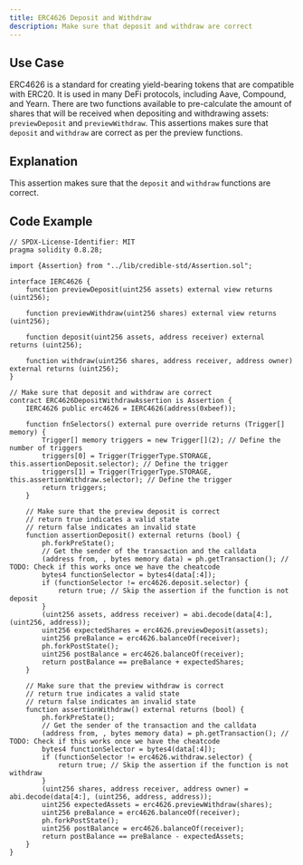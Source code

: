 ```yaml
---
title: ERC4626 Deposit and Withdraw
description: Make sure that deposit and withdraw are correct
---
```


## Use Case
ERC4626 is a standard for creating yield-bearing tokens that are compatible with ERC20. It is used in many DeFi protocols, including Aave, Compound, and Yearn.
There are two functions available to pre-calculate the amount of shares that will be received when depositing and withdrawing assets: `previewDeposit` and `previewWithdraw`.
This assertions makes sure that `deposit` and `withdraw` are correct as per the preview functions.

## Explanation
This assertion makes sure that the `deposit` and `withdraw` functions are correct.

## Code Example
```solidity
// SPDX-License-Identifier: MIT
pragma solidity 0.8.28;

import {Assertion} from "../lib/credible-std/Assertion.sol";

interface IERC4626 {
    function previewDeposit(uint256 assets) external view returns (uint256);

    function previewWithdraw(uint256 shares) external view returns (uint256);

    function deposit(uint256 assets, address receiver) external returns (uint256);

    function withdraw(uint256 shares, address receiver, address owner) external returns (uint256);
}

// Make sure that deposit and withdraw are correct
contract ERC4626DepositWithdrawAssertion is Assertion {
    IERC4626 public erc4626 = IERC4626(address(0xbeef));

    function fnSelectors() external pure override returns (Trigger[] memory) {
        Trigger[] memory triggers = new Trigger[](2); // Define the number of triggers
        triggers[0] = Trigger(TriggerType.STORAGE, this.assertionDeposit.selector); // Define the trigger
        triggers[1] = Trigger(TriggerType.STORAGE, this.assertionWithdraw.selector); // Define the trigger
        return triggers;
    }

    // Make sure that the preview deposit is correct
    // return true indicates a valid state
    // return false indicates an invalid state
    function assertionDeposit() external returns (bool) {
        ph.forkPreState();
        // Get the sender of the transaction and the calldata
        (address from, , bytes memory data) = ph.getTransaction(); // TODO: Check if this works once we have the cheatcode
        bytes4 functionSelector = bytes4(data[:4]);
        if (functionSelector != erc4626.deposit.selector) {
            return true; // Skip the assertion if the function is not deposit
        }
        (uint256 assets, address receiver) = abi.decode(data[4:], (uint256, address));
        uint256 expectedShares = erc4626.previewDeposit(assets);
        uint256 preBalance = erc4626.balanceOf(receiver);
        ph.forkPostState();
        uint256 postBalance = erc4626.balanceOf(receiver);
        return postBalance == preBalance + expectedShares;
    }

    // Make sure that the preview withdraw is correct
    // return true indicates a valid state
    // return false indicates an invalid state
    function assertionWithdraw() external returns (bool) {
        ph.forkPreState();
        // Get the sender of the transaction and the calldata
        (address from, , bytes memory data) = ph.getTransaction(); // TODO: Check if this works once we have the cheatcode
        bytes4 functionSelector = bytes4(data[:4]);
        if (functionSelector != erc4626.withdraw.selector) {
            return true; // Skip the assertion if the function is not withdraw
        }
        (uint256 shares, address receiver, address owner) = abi.decode(data[4:], (uint256, address, address));
        uint256 expectedAssets = erc4626.previewWithdraw(shares);
        uint256 preBalance = erc4626.balanceOf(receiver);
        ph.forkPostState();
        uint256 postBalance = erc4626.balanceOf(receiver);
        return postBalance == preBalance - expectedAssets;
    }
}
```